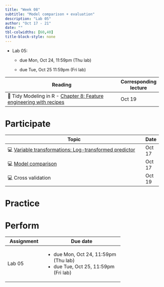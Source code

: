 ```yaml
---
title: "Week 08"
subtitle: "Model comparison + evaluation"
description: "Lab 05"
author: "Oct 17 - 21"
date: ""
tbl-colwidths: [60,40]
title-block-style: none
---
```


::: callout-important
-   Lab 05:
    -   due Mon, Oct 24, 11:59pm (Thu lab)

    -   due Tue, Oct 25 11:59pm (Fri lab)
:::

| Reading                                                                                                  | Corresponding lecture |
|----------------------------------------------------------------------------------------------------------|-----------------------|
| 📖 Tidy Modeling in R - [Chapter 8: Feature engineering with recipes](https://www.tmwr.org/recipes.html) | Oct 19                |

# Participate

| Topic                                                                                          | Date   |
|------------------------------------------------------------------------------------------------|--------|
| 💻 [Variable transformations: Log-transformed predictor](../slides/14-transform-predictor.qmd) | Oct 17 |
| 💻 [Model comparison](../slides/15-model-comparison.qmd)                                       | Oct 17 |
| 💻 Cross validation                                                                            | Oct 19 |

# Practice

# Perform

+------------+----------------------------------------+
| Assignment | Due date                               |
+============+========================================+
| Lab 05     | -   due Mon, Oct 24, 11:59pm (Thu lab) |
|            | -   due Tue, Oct 25, 11:59pm (Fri lab) |
+------------+----------------------------------------+
